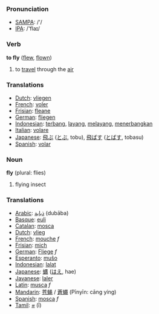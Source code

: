 === Pronunciation ===
*[[w:SAMPA|SAMPA]]: /'/
*[[w:IPA|IPA]]: /'flaɪ/

=== Verb ===

'''to fly''' ([[flew]], [[flown]])

# to [[travel]] through the [[air]]

=== Translations ===
*[[Dutch]]: [[vliegen]]
*[[French]]: [[voler]]
*[[Frisian]]: [[fleane]]
*[[German]]: [[fliegen]]
*[[Indonesian]]: [[terbang]], [[layang]], [[layang|melayang]], [[terbang|menerbangkan]]
*[[Italian]]: [[volare]]
*[[Japanese]]: [[飛ぶ]] ([[とぶ]], tobu), [[飛ばす]] ([[とばす]], tobasu)
*[[Spanish]]: [[volar]]

=== Noun ===

'''fly''' (plural: flies)

# flying insect

=== Translations ===
*[[Arabic]]: [[ذبابة]] (dubāba)
*[[Basque]]: [[euli]]
*[[Catalan]]: [[mosca]]
*[[Dutch]]: [[vlieg]]
*[[French]]: [[mouche]] ''f''
*[[Frisian]]: [[mich]]
*[[German]]: [[Fliege]] ''f''
*[[Esperanto]]: [[muŝo]]
*[[Indonesian]]: [[lalat]]
*[[Japanese]]: [[蝿]] ([[はえ]], hae)
*[[Javanese]]: [[laler]]
*[[Latin]]: [[musca]] ''f''
*[[Mandarin]]: [[苍蝇]] / [[蒼蠅]] (Pīnyīn: cāng yíng)
*[[Spanish]]: [[mosca]] ''f''
*[[Tamil]]: [[ஈ]] (ī)